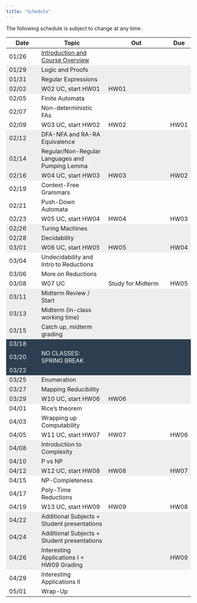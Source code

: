 ```yaml
---
title: "Schedule"
---
```

The following schedule is subject to change at any time.


<style>

.two-axis-table tr:nth-child(6n-2), .two-axis-table tr:nth-child(6n-3), .two-axis-table tr:nth-child(6n-4) {
    background: #eeeeee;
}

.two-axis-table tr:nth-child(23), .two-axis-table tr:nth-child(24), .two-axis-table tr:nth-child(25){
  background: #2c3e50;
  color: white;
}

.two-axis-table td:nth-child(1){
  width: 10%;
}

.two-axis-table td:nth-child(2){
  width: 40%;
}

.two-axis-table td:nth-child(3), .two-axis-table td:nth-child(4){
  width: 20%;
}


.two-axis-table body {
  padding: 1rem;
}
</style>

<div class="ox-hugo-table two-axis-table">
| **Date** | **Topic**  |    **Out**    | **Due** |
|----------|------------|--------------------|---------|
| 01/26    | [Introduction and Course Overview](https://moodle.smith.edu/mod/resource/view.php?id=1151794&forceview=1) |                  |         |
| 01/29    | Logic and Proofs |              |         |
| 01/31    | Regular Expressions |           |         |
| 02/02    | W02 UC, start HW01  |   HW01    |         |
| 02/05    | Finite Automata     |           |         |
| 02/07    | Non-deterministic FAs |         |         |
| 02/09    | W03 UC, start HW02  |   HW02    |  HW01   |
| 02/12    | DFA-NFA and RA-RA Equivalence |        |         |
| 02/14    | Regular/Non-Regular Languages and Pumping Lemma | |         |
| 02/16    | W04 UC, start HW03  |   HW03    |  HW02   |
| 02/19    | Context-Free Grammars | | |
| 02/21    | Push-Down Automata |     |         |
| 02/23    | W05 UC, start HW04  |   HW04    |  HW03   |
| 02/26    | Turing Machines	|        |         |
| 02/28    | Decidability	 	  |        |         |
| 03/01    | W06 UC, start HW05  |   HW05    |  HW04   |
| 03/04    | Undecidability and Intro to Reductions	 	 	  |        |         |
| 03/06    | More on Reductions	 	 	 	 	  |        |         |
| 03/08    | W07 UC	  |  Study for Midterm   |  HW05   |
| 03/11    | Midterm Review / Start	||
| 03/13    | Midterm (in-class working time)		||
| 03/15    | Catch up, midterm grading 	|||
| 03/18    | |||
| 03/20    | NO CLASSES: SPRING BREAK|       |         |
| 03/22    | |||
| 03/25    | Enumeration ||
| 03/27    | Mapping Reducibility	 |||
| 03/29    | W10 UC, start HW06  |  HW06     |  |
| 04/01    | Rice's theorem  |||
| 04/03    | Wrapping up Computability  |||
| 04/05    | W11 UC, start HW07  |   HW07    |  HW06   |
| 04/08    | Introduction to Complexity	  |||
| 04/10    | P vs NP	  |||
| 04/12    | W12 UC, start HW08 |	HW08 | HW07 |
| 04/15    | NP-Completeness	 |||
| 04/17    | Poly-Time Reductions	 	 |||
| 04/19    | W13 UC, start HW09  | HW09 | HW08 |
| 04/22    | Additional Subjects + Student presentations	 |||
| 04/24    | Additional Subjects + Student presentations	 |||
| 04/26    | Interesting Applications I + HW09 Grading	||HW09|
| 04/29    | Interesting Applications II	|||
| 05/01    | Wrap-Up |||
</div>


